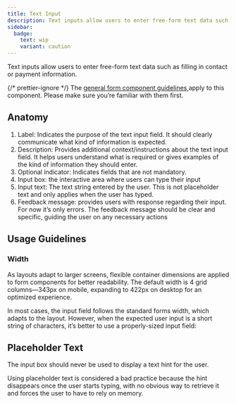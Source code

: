 ```yaml
---
title: Text Input
description: Text inputs allow users to enter free-form text data such as filling in contact or payment information.
sidebar:
  badge:
    text: wip
    variant: caution
---
```







Text inputs allow users to enter free-form text data such as filling in contact or payment information.

<Aside>
	{/* prettier-ignore */}
	The <a
		href={
			props.brand == 'core'
				? '/components/form'
				: `/${props.brand}/components/form`
		}>
		general form component guidelines
	</a> apply to this component. Please make sure you’re familiar with them first.
</Aside>

## Anatomy

<TextInputAnatomy />

1. Label: Indicates the purpose of the text input field. It should clearly communicate what kind of information is expected.
2. Description: Provides additional context/instructions about the text input field. It helps users understand what is required or gives examples of the kind of information they should enter.
3. Optional indicator: Indicates fields that are not mandatory.
4. Input box: the interactive area where users can type their input
5. Input text: The text string entered by the user. This is not placeholder text and only applies when the user has typed.
6. Feedback message: provides users with response regarding their input. For now it’s only errors. The feedback message should be clear and specific, guiding the user on any necessary actions

## Usage Guidelines

### Width

As layouts adapt to larger screens, flexible container dimensions are applied to form components for better readability. The default width is 4 grid columns—343px on mobile, expanding to 422px on desktop for an optimized experience.

<InputWidthExample brand={props.brand} />

In most cases, the input field follows the standard forms width, which adapts to the layout. However, when the expected user input is a short string of characters, it’s better to use a properly-sized input field:

<ShortTextEample brand={props.brand} />

## Placeholder Text

The input box should never be used to display a text hint for the user.

<Example do title="Use description fields for additional hints">
	<div data-o3-brand={props.brand}>
		<Form>
			<TextInput
				label="Password"
				description="Please use at least 8 characters"
			/>
		</Form>
	</div>
</Example>

<Example do={false} title="Never use the input box for hints">
	<div data-o3-brand={props.brand}>
		<Form>
			<TextInput
				label="Password"
				attributes={{
					placeholder: 'Please use at least 8 characters',
				}}
			/>
		</Form>
	</div>
</Example>

<Tip>
	<p>
		Using placeholder text is considered a bad practice because the hint
		disappears once the user starts typing, with no obvious way to retrieve it
		and forces the user to have to rely on memory.
	</p>
</Tip>
